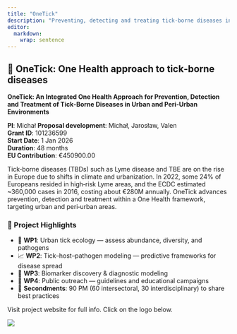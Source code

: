 ```yaml
---
title: "OneTick"
description: "Preventing, detecting and treating tick-borne diseases in urban environments."
editor: 
  markdown: 
    wrap: sentence
---
```


## 🧬 OneTick: One Health approach to tick‑borne diseases

**OneTick: An Integrated One Health Approach for Prevention, Detection and Treatment of Tick‑Borne Diseases in Urban and Peri‑Urban Environments**

**PI**: Michał
**Proposal development**: Michał, Jarosław, Valen  
**Grant ID**: 101236599  
**Start Date**: 1 Jan 2026  
**Duration**: 48 months  
**EU Contribution**: €450900.00  

Tick‑borne diseases (TBDs) such as Lyme disease and TBE are on the rise in Europe due to shifts in climate and urbanization. In 2022, some 24% of Europeans resided in high‑risk Lyme areas, and the ECDC estimated ~360,000 cases in 2016, costing about €280M annually. OneTick advances prevention, detection and treatment within a One Health framework, targeting urban and peri‑urban areas.

### 📌 Project Highlights

- 🔬 **WP1**: Urban tick ecology — assess abundance, diversity, and pathogens  
- 📈 **WP2**: Tick–host–pathogen modeling — predictive frameworks for disease spread  
- 🧪 **WP3**: Biomarker discovery & diagnostic modeling  
- 📣 **WP4**: Public outreach — guidelines and educational campaigns  
- 👥 **Secondments**: 90 PM (60 intersectoral, 30 interdisciplinary) to share best practices  

Visit project website for full info. Click on the logo below.

[![](../fig/logo/OneTick_logo.png)](https://onetick.eu/)
